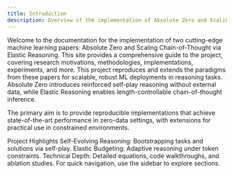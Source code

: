 ```yaml
---
title: Introduction
description: Overview of the implementation of Absolute Zero and Scaling CoT via Elastic Reasoning
---
```


Welcome to the documentation for the implementation of two cutting-edge machine learning papers: Absolute Zero and Scaling Chain-of-Thought via Elastic Reasoning. This site provides a comprehensive guide to the project, covering research motivations, methodologies, implementations, experiments, and more.
This project reproduces and extends the paradigms from these papers for scalable, robust ML deployments in reasoning tasks. Absolute Zero introduces reinforced self-play reasoning without external data, while Elastic Reasoning enables length-controllable chain-of-thought inference.

<Note title="Project Goals"> 
The primary aim is to provide reproducible implementations that achieve state-of-the-art performance in zero-data settings, with extensions for practical use in constrained environments. 

</Note>

Project Highlights
Self-Evolving Reasoning: Bootstrapping tasks and solutions via self-play.
Elastic Budgeting: Adaptive reasoning under token constraints.
Technical Depth: Detailed equations, code walkthroughs, and ablation studies.
For quick navigation, use the sidebar to explore sections.